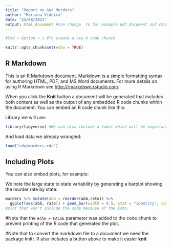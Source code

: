```yaml
---
title: "Report on Gun Murders"
author: "Mariana Videira"
date: "24/08/2021"
output: html_document #can change  to for example pdf_document and change formart
---
```

```r
#Cmd + Option + i #To create a new R code chunck
```

```r
knitr::opts_chunk$set(echo = TRUE)
```

## R Markdown

This is an R Markdown document. Markdown is a simple formatting syntax for authoring HTML, PDF, and MS Word documents. For more details on using R Markdown see <http://rmarkdown.rstudio.com>.

When you click the **Knit** button a document will be generated that includes both content as well as the output of any embedded R code chunks within the document. You can embed an R code chunk like this:

Library we will use:
```r
library(tidyverse) #We can also include a label which will be important for debuging later on
```

And load data we already wrangled:
```r
load("rda/murders.rda")
```

## Including Plots

You can also embed plots, for example:

We note the large state to state variability by generating a barplot showing the murder rate by state: 
```r
murders %>% mutate(abb = reorder(abb,rate)) %>%
  ggplot(aes(abb, rate)) + geom_bar(width = 0.5, stat = "identity", color = "red") + coord_flip()
#plot that won't include the code because of the Echo. 
```

#Note that the `echo = FALSE` parameter was added to the code chunk to prevent printing of the R code that generated the plot.

#Note that to convert the markdown file to a document we need the package knitr. R also includes a button above to make it easier **knit**


